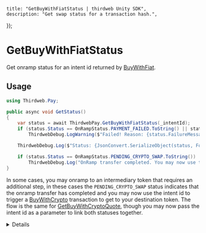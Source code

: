 
	title: "GetBuyWithFiatStatus | thirdweb Unity SDK",
	description: "Get swap status for a transaction hash.",
});

# GetBuyWithFiatStatus

Get onramp status for an intent id returned by [BuyWithFiat](/unity/pay/buywithfiat).

## Usage

```csharp
using Thirdweb.Pay;

public async void GetStatus()
{
	var status = await ThirdwebPay.GetBuyWithFiatStatus(_intentId);
	if (status.Status == OnRampStatus.PAYMENT_FAILED.ToString() || status.Status == OnRampStatus.ON_RAMP_TRANSFER_FAILED.ToString())
		ThirdwebDebug.LogWarning($"Failed! Reason: {status.FailureMessage}");

	ThirdwebDebug.Log($"Status: {JsonConvert.SerializeObject(status, Formatting.Indented)}");

	if (status.Status == OnRampStatus.PENDING_CRYPTO_SWAP.ToString())
		ThirdwebDebug.Log("OnRamp transfer completed. You may now use this intent id to trigger a BuyWithCrypto transaction and get to your destination token: " + _intentId);
}
```

In some cases, you may onramp to an intermediary token that requires an additional step, in these cases the `PENDING_CRYPTO_SWAP` status indicates that the onramp transfer has completed and you may now use the intent id to trigger a [BuyWithCrypto](/unity/pay/buywithcrypto) transaction to get to your destination token. The flow is the same for [GetBuyWithCryptoQuote](/unity/pay/getbuywithcryptoquote), though you may now pass the intent id as a parameter to link both statuses together.

<Details summary="Configuration">

#### Intent ID

`string`: The intent id of the onramp flow triggered by [BuyWithFiat](/unity/pay/buywithfiat).

### Return Value

A `BuyWithFiatStatusResult` object containing the following properties:

```csharp
string IntentId; // Intent identifier to track onramp flow status
string Status; // Status of the onramp flow
string ToAddress; // Address to receive the tokens
OnRampQuote Quote; // OnRamp Quote details
TransactionDetails Source; // Source transaction details
TransactionDetails Destination; // Destination transaction details
string FailureMessage; // Failure message if any
```

</Details>
